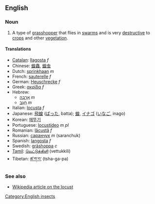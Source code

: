 ==English==
=== Noun ===
#A type of [[grasshopper]] that flies in [[swarm]]s and is very [[destructive]] to [[crop]]s and other [[vegetation]].

====Translations====
*[[Catalan]]: [[llagosta]] ''f''
*Chinese: [[蝗蟲]], [[蝗虫]]
*Dutch: [[sprinkhaan]] ''m''
*French: [[sauterelle]] ''f''
*German: [[Heuschrecke]] ''f''
*Greek: [[ακρίδα]] ''f''
*Hebrew:
**[[ארבה|אַרְבֶּה]] ''m''
**[[חגב|חָגָב]] ''m''
*Italian: [[locusta]] ''f''
*Japanese: [[飛蝗]] ([[ばった]], batta); [[蝗]], [[イナゴ]] ([[いなご]], inago)
*Korean: [[메뚜기]]
*Portuguese: [[locustídeo]] ''m pl''<!-- no singular? -->
*Romanian: [[lăcustă]] ''f''
*Russian: [[саранчук]] ''m'' (saranchuk)
*Spanish: [[langosta]] ''f''
*Swedish: [[gräshoppa]] ''c''<!-- ~ från Asien och Afrika -->
*[[Tamil]]: [[வெட்டுக்கிளி]] (vettukkili)
*Tibetan: [[ཚ་ག་བ་]] (tsha-ga-pa)

===See also===
*[[w:Locust|Wikipedia article on the locust]]

[[Category:English insects]]